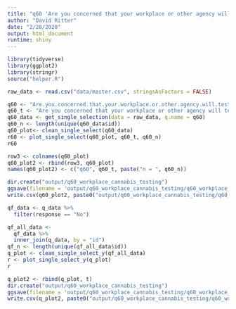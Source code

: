 ```yaml
---
title: "q60 'Are you concerned that your workplace or other agency will test you for your cannabis use?'"
author: "David Ritter"
date: "2/28/2020"
output: html_document
runtime: shiny
---
```


```r
library(tidyverse)
library(ggplot2)
library(stringr)
source("helper.R")
```

```r
raw_data <- read.csv("data/master.csv", stringsAsFactors = FALSE)
```

```r
q60 <- "Are.you.concerned.that.your.workplace.or.other.agency.will.test.you.for.your.cannabis.use."
q60_t <- "Are you concerned that your workplace or other agency will test you for your cannabis use?"
q60_data <- get_single_selection(data = raw_data, q.name = q60)
q60_n <- length(unique(q60_data$id))
q60_plot<- clean_single_select(q60_data)
r60 <- plot_single_select(q60_plot, q60_t, q60_n)
r60
```

```r
row3 <- colnames(q60_plot)
q60_plot2 <- rbind(row3, q60_plot)
names(q60_plot2) <- c("q60", q60_t, paste("n = ", q60_n))
```

```r
dir.create("output/q60_workplace_cannabis_testing")
ggsave(filename = 'output/q60_workplace_cannabis_testing/q60_workplace_cannabis_testing.png', plot = r60, device = 'png')
write.csv(q60_plot2, paste0("output/q60_workplace_cannabis_testing/q60_workplace_cannabis_testing_", q60_n,".csv"), row.names=F)
```







```r
qf_data <- q_data %>%
  filter(response == "No")
```

```r
qf_all_data <- 
  qf_data %>%
  inner_join(q_data, by = "id")
qf_n <- length(unique(qf_all_data$id))
q_plot <- clean_single_select_y(qf_all_data)
r <- plot_single_select_y(q_plot)
r
```

```r
q_plot2 <- rbind(q_plot, t)
dir.create("output/q60_workplace_cannabis_testing")
ggsave(filename = 'output/q60_workplace_cannabis_testing/q60_workplace_cannabis_testing.png', plot = r, device = 'png')
write.csv(q_plot2, paste0("output/q60_workplace_cannabis_testing/q60_workplace_cannabis_testing_", qf_n,".csv"), row.names=F)
```

